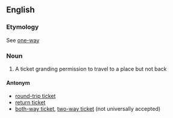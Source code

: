 ==English==
===Etymology===
See [[one-way]]

===Noun===
#A ticket granding permission to travel to a place but not back

====Antonym====
*[[round-trip ticket]]
*[[return ticket]]
*[[both-way ticket]], [[two-way ticket]] (not universally accepted)
